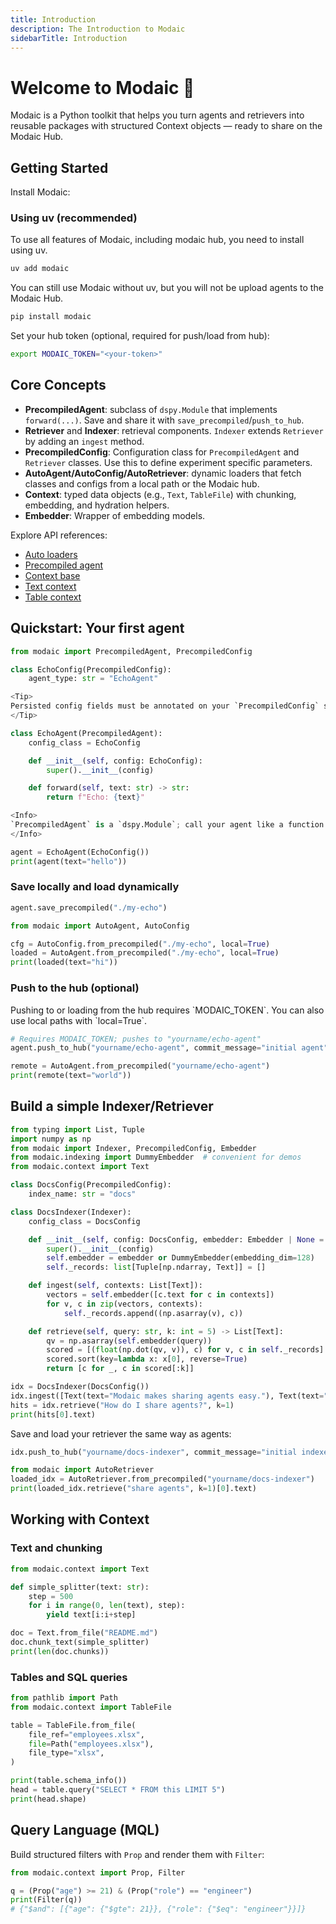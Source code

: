 ```yaml
---
title: Introduction
description: The Introduction to Modaic
sidebarTitle: Introduction
---
```


# Welcome to Modaic 🐙

Modaic is a Python toolkit that helps you turn agents and retrievers into reusable packages with structured Context objects — ready to share on the Modaic Hub.

## Getting Started

Install Modaic:
### Using uv (recommended)
To use all features of Modaic, including modaic hub, you need to install using uv.
```bash
uv add modaic
```

You can still use Modaic without uv, but you will not be upload agents to the Modaic Hub.

```bash
pip install modaic
```

Set your hub token (optional, required for push/load from hub):

```bash
export MODAIC_TOKEN="<your-token>"
```

## Core Concepts

- <b>PrecompiledAgent</b>: subclass of `dspy.Module` that implements `forward(...)`. Save and share it with `save_precompiled`/`push_to_hub`.
- <b>Retriever</b> and <b>Indexer</b>: retrieval components. `Indexer` extends `Retriever` by adding an `ingest` method.
- <b>PrecompiledConfig</b>: Configuration class for `PrecompiledAgent` and `Retriever` classes. Use this to define experiment specific parameters.
- <b>AutoAgent/AutoConfig/AutoRetriever</b>: dynamic loaders that fetch classes and configs from a local path or the Modaic hub.
- <b>Context</b>: typed data objects (e.g., `Text`, `TableFile`) with chunking, embedding, and hydration helpers.
- <b>Embedder</b>: Wrapper of embedding models.

Explore API references:

- [Auto loaders](/reference/modaic/auto_agent)
- [Precompiled agent](/reference/modaic/precompiled_agent)
- [Context base](/reference/modaic/context/base)
- [Text context](/reference/modaic/context/text)
- [Table context](/reference/modaic/context/table)

## Quickstart: Your first agent

```python
from modaic import PrecompiledAgent, PrecompiledConfig

class EchoConfig(PrecompiledConfig):
    agent_type: str = "EchoAgent"

<Tip>
Persisted config fields must be annotated on your `PrecompiledConfig` subclass (e.g., `agent_type: str = "MyAgent"`). Unannotated attributes are not saved.
</Tip>

class EchoAgent(PrecompiledAgent):
    config_class = EchoConfig

    def __init__(self, config: EchoConfig):
        super().__init__(config)

    def forward(self, text: str) -> str:
        return f"Echo: {text}"

<Info>
`PrecompiledAgent` is a `dspy.Module`; call your agent like a function and implement `forward(...)`.
</Info>

agent = EchoAgent(EchoConfig())
print(agent(text="hello"))
```

### Save locally and load dynamically

```python
agent.save_precompiled("./my-echo")

from modaic import AutoAgent, AutoConfig

cfg = AutoConfig.from_precompiled("./my-echo", local=True)
loaded = AutoAgent.from_precompiled("./my-echo", local=True)
print(loaded(text="hi"))
```

### Push to the hub (optional)

<Warning>
Pushing to or loading from the hub requires `MODAIC_TOKEN`. You can also use local paths with `local=True`.
</Warning>

```python
# Requires MODAIC_TOKEN; pushes to "yourname/echo-agent"
agent.push_to_hub("yourname/echo-agent", commit_message="initial agent")

remote = AutoAgent.from_precompiled("yourname/echo-agent")
print(remote(text="world"))
```

## Build a simple Indexer/Retriever

```python
from typing import List, Tuple
import numpy as np
from modaic import Indexer, PrecompiledConfig, Embedder
from modaic.indexing import DummyEmbedder  # convenient for demos
from modaic.context import Text

class DocsConfig(PrecompiledConfig):
    index_name: str = "docs"

class DocsIndexer(Indexer):
    config_class = DocsConfig

    def __init__(self, config: DocsConfig, embedder: Embedder | None = None):
        super().__init__(config)
        self.embedder = embedder or DummyEmbedder(embedding_dim=128)
        self._records: list[Tuple[np.ndarray, Text]] = []

    def ingest(self, contexts: List[Text]):
        vectors = self.embedder([c.text for c in contexts])
        for v, c in zip(vectors, contexts):
            self._records.append((np.asarray(v), c))

    def retrieve(self, query: str, k: int = 5) -> List[Text]:
        qv = np.asarray(self.embedder(query))
        scored = [(float(np.dot(qv, v)), c) for v, c in self._records]
        scored.sort(key=lambda x: x[0], reverse=True)
        return [c for _, c in scored[:k]]

idx = DocsIndexer(DocsConfig())
idx.ingest([Text(text="Modaic makes sharing agents easy."), Text(text="Tables can be queried with SQL.")])
hits = idx.retrieve("How do I share agents?", k=1)
print(hits[0].text)
```

Save and load your retriever the same way as agents:

```python
idx.push_to_hub("yourname/docs-indexer", commit_message="initial indexer")

from modaic import AutoRetriever
loaded_idx = AutoRetriever.from_precompiled("yourname/docs-indexer")
print(loaded_idx.retrieve("share agents", k=1)[0].text)
```

## Working with Context

### Text and chunking

```python
from modaic.context import Text

def simple_splitter(text: str):
    step = 500
    for i in range(0, len(text), step):
        yield text[i:i+step]

doc = Text.from_file("README.md")
doc.chunk_text(simple_splitter)
print(len(doc.chunks))
```

### Tables and SQL queries

```python
from pathlib import Path
from modaic.context import TableFile

table = TableFile.from_file(
    file_ref="employees.xlsx",
    file=Path("employees.xlsx"),
    file_type="xlsx",
)

print(table.schema_info())
head = table.query("SELECT * FROM this LIMIT 5")
print(head.shape)
```

## Query Language (MQL)

Build structured filters with `Prop` and render them with `Filter`:

```python
from modaic.context import Prop, Filter

q = (Prop("age") >= 21) & (Prop("role") == "engineer")
print(Filter(q))
# {"$and": [{"age": {"$gte": 21}}, {"role": {"$eq": "engineer"}}]}
```

